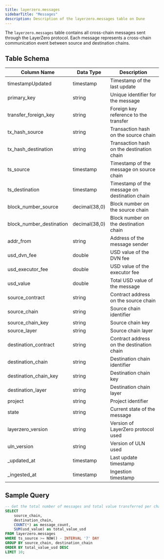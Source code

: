 ```yaml
---
title: layerzero.messages
sidebarTitle: "Messages"
description: Description of the layerzero.messages table on Dune
---
```



The `layerzero.messages` table contains all cross-chain messages sent through the LayerZero protocol. Each message represents a cross-chain communication event between source and destination chains.

## Table Schema

| Column Name | Data Type | Description |
|------------|-----------|-------------|
| timestampUpdated | timestamp | Timestamp of the last update |
| primary_key | string | Unique identifier for the message |
| transfer_foreign_key | string | Foreign key reference to the transfer |
| tx_hash_source | string | Transaction hash on the source chain |
| tx_hash_destination | string | Transaction hash on the destination chain |
| ts_source | timestamp | Timestamp of the message on source chain |
| ts_destination | timestamp | Timestamp of the message on destination chain |
| block_number_source | decimal(38,0) | Block number on the source chain |
| block_number_destination | decimal(38,0) | Block number on the destination chain |
| addr_from | string | Address of the message sender |
| usd_dvn_fee | double | USD value of the DVN fee |
| usd_executor_fee | double | USD value of the executor fee |
| usd_value | double | Total USD value of the message |
| source_contract | string | Contract address on the source chain |
| source_chain | string | Source chain identifier |
| source_chain_key | string | Source chain key |
| source_layer | string | Source chain layer |
| destination_contract | string | Contract address on the destination chain |
| destination_chain | string | Destination chain identifier |
| destination_chain_key | string | Destination chain key |
| destination_layer | string | Destination chain layer |
| project | string | Project identifier |
| state | string | Current state of the message |
| layerzero_version | string | Version of LayerZero protocol used |
| uln_version | string | Version of ULN used |
| _updated_at | timestamp | Last update timestamp |
| _ingested_at | timestamp | Ingestion timestamp |

## Sample Query

```sql
-- Get the total number of messages and total value transferred per chain pair
SELECT 
    source_chain,
    destination_chain,
    COUNT(*) as message_count,
    SUM(usd_value) as total_value_usd
FROM layerzero.messages
WHERE ts_source >= NOW() - INTERVAL '7' DAY
GROUP BY source_chain, destination_chain
ORDER BY total_value_usd DESC
LIMIT 10;
```
